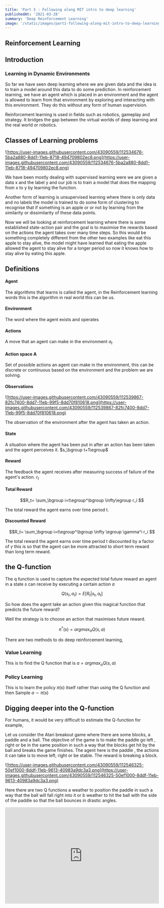 ```yaml
---
title: 'Part 5 : Following along MIT intro to deep learning'
publishedAt: '2021-03-28'
summary: 'Deep Reinforcement Learning'
image: '/static/images/part1-following-along-mit-intro-to-deep-learning/banner.png'
---
```

## Reinforcement Learning

## Introduction

### Learning in Dynamic Environments

So far we have seen deep learning where we are given data and the idea is to train a model around this data to do some prediction. In reinforcement learning, we have an agent which is placed in an environment and the agent is allowed to learn from that environment by exploring and interacting with this environment. They do this without any form of human supervision.

Reinforcement learning is used in fields such as robotics, gameplay and strategy. It bridges the gap between the virtual worlds of deep learning and the real world or robotics.

## Classes of Learning problems

![https://user-images.githubusercontent.com/43090559/112534676-5ba2a880-8dd1-11eb-8718-494709802ec8.png](https://user-images.githubusercontent.com/43090559/112534676-5ba2a880-8dd1-11eb-8718-494709802ec8.png)

We have been mostly dealing with supervised learning were we are given a data x and the label y and our job is to train a model that does the mapping from x to y by learning the function.

Another form of learning is unsupervised learning where there is only data and no labels the model is trained to do some form of clustering to recognise that if something is an apple or or not by learning from the similarity or dissimilarity of these data points.

Now we will be looking at reinforcement learning where there is some established state-action pair and the goal is to maximise the rewards based on the actions the agent takes over many time steps. So this would be something completely different from the other two examples like eat this apple to stay alive, the model might have learned that eating the apple allowed the agent to stay alive for a longer period so now it knows how to stay alive by eating this apple.

## Definitions

#### Agent

The algorithms that learns is called the agent, in the Reinforcement learning words this is the algorithm in real world this can be us.

#### Environment

The word where the agent exists and operates

#### Actions

A move that an agent can make in the environment <Latex>$a_t$</Latex>

#### Action space A

Set of possible actions an agent can make in the environment, this can be discrete or continuous based on the environment and the problem we are solving.

#### Observations

![https://user-images.githubusercontent.com/43090559/112539867-82fc7400-8dd7-11eb-99f5-8dd70f810618.png](https://user-images.githubusercontent.com/43090559/112539867-82fc7400-8dd7-11eb-99f5-8dd70f810618.png)

The observation of the environment after the agent has taken an action.

#### State

A situation where the agent has been put in after an action has been taken and the agent perceives it. <Latex>$s_\bgroup t+1\egroup$</Latex>

#### Reward

The feedback the agent receives after measuring success of failure of the agent's action. <Latex>$r_t$</Latex>

#### Total Reward

<Latex displayMode={true}>$$R_t= \sum_\bgroup i=t\egroup^\bgroup \infty\egroup r_i $$</Latex>

The total reward the agent earns over time period t.

#### Discounted Reward

<Latex displayMode={true}>$$R_t= \sum_\bgroup i=t\egroup^\bgroup \infty \egroup \gamma^i r_i $$</Latex>

The total reward the agent earns over time period t discounted by a factor of <Latex>$\gamma$</Latex> this is so that the agent can be more attracted to short term reward than long term reward.

## the Q-function

The q function is used to capture the expected total future reward an agent in a state <Latex>$s$</Latex> can receive by executing a certain action <Latex>$a$</Latex>

<Latex displayMode={true}>$$Q(s_t,a_t) = E[R_t|s_t,a_t]$$</Latex>

So how does the agent take an action given this magical function that predicts the future reward?

Well the strategy is to choose an action that maximises future reward.

<Latex displayMode={true}>$$\pi^*(s) = argmax_aQ(s,a)$$</Latex>

There are two methods to do deep reinforcement learning,

### Value Learning

This is to find the Q function that is <Latex>$a = argmax_aQ(s,a)$</Latex>

### Policy Learning

This is to learn the policy <Latex>$\pi(s)$</Latex> itself rather than using the Q function and then Sample <Latex>$a \sim \pi(s)$</Latex>

## Digging deeper into the Q-function

For humans, it would be very difficult to estimate the Q-function for example,

Let us consider the Atari breakout game where there are some blocks, a paddle and a ball. The objective of the game is to make the paddle go left , right or be in the same position in such a way that the blocks get hit by the ball and breaks the game finishes. The agent here is the paddle , the actions it can take is to move left, right or be stable. The reward is breaking a block.

![https://user-images.githubusercontent.com/43090559/112546325-50ef1000-8ddf-11eb-9613-40983a9dc3a3.png](https://user-images.githubusercontent.com/43090559/112546325-50ef1000-8ddf-11eb-9613-40983a9dc3a3.png)

Here there are two Q functions a weather to position the paddle in such a way that the ball will fall right into it or b weather to hit the ball with the side of the paddle so that the ball bounces in drastic angles.
<iframe
  width="100%"
  height="315"
  src="https://www.youtube.com/embed/TmPfTpjtdgg"
  frameBorder="0"
  allow="accelerometer; autoplay; encrypted-media; gyroscope; picture-in-picture"
  allowFullScreen
/>

Here in this video from [0:00] to [0:43], the agent is following the first policy where even though it is playing the game well it is not doing it fast, eventually, the agent starts using policy b and it figures out that if it breaks the coroners first and then allows the ball to reach on top the blocks get broken without having to take any actions here the policy is actually maximising the reward with very few actions and we can say the agent has learned the best policy. Even though the policy can be easily determined by an agent it is hard for a human to figure out.

## Deep Q Networks

So now the question is how do we use these deep Q networks ?

As we told before it is hard for a human to define these Q functions so we can use a neural network to learn the function and then use this in the game. To model this function we need to take in input as the state and the action and the agent learns the Q value and gives it as output.

This does not really give us a very good intuition into how the network is modelling the states so we need to dig deeper. We are not sure that the Q value given by the network is the best rewarding function so the way of solving this is by predicting a Q value for all the possible set of actions.

![https://user-images.githubusercontent.com/43090559/112635228-90f6d700-8e61-11eb-9e95-e333345fe130.png](https://user-images.githubusercontent.com/43090559/112635228-90f6d700-8e61-11eb-9e95-e333345fe130.png)

We do not have a data saying what are the Q values so training the model means taking all the best actions.

The target return for taking all the best action would be

<Latex displayMode={true}>$$(r+ \gamma max_\bgroup a' \egroup Q(s',a'))$$ </Latex>

Now that we have a target Q value and a predicted Q value we can easily compute a loss called Q-loss

<Latex displayMode={true}>$$L = E[||(r+ \gamma max_\bgroup a' \egroup Q(s',a')) - Q(s,a)||^2]$$ </Latex>

So putting it all together,

![https://user-images.githubusercontent.com/43090559/112637071-c56b9280-8e63-11eb-891e-fca17887c124.png](https://user-images.githubusercontent.com/43090559/112637071-c56b9280-8e63-11eb-891e-fca17887c124.png)

The goal of the model is to maximise the reward for the given policy, so it would compute the Q value for all the possible actions in a particular state it can take and the best one from it to find the best Q-function.

## DQN Atari Results

![https://user-images.githubusercontent.com/43090559/112737937-78cba880-8f84-11eb-934d-72abe3078906.png](https://user-images.githubusercontent.com/43090559/112737937-78cba880-8f84-11eb-934d-72abe3078906.png)

A similar DQN as we have seen earlier was used in many other Atari games as well not only breakout this was done by feeding the model inputs as the images through convoluted and fully connected layers and then using this to predict a Q function.

![https://user-images.githubusercontent.com/43090559/112639777-a7536180-8e66-11eb-9ad7-d1e3effd7dc4.png](https://user-images.githubusercontent.com/43090559/112639777-a7536180-8e66-11eb-9ad7-d1e3effd7dc4.png)

This method actually surpassed human level performance in most of the games, this is actually a very surprising considering how straight forward the technique is and it was able to be applied universally to many games.

## Downside of Q-learning

All these actions we have seen so far are discrete that is the action space is divided into bins and this value learning method can only be applied in these case, if there is a continuous action space this model is not able to handle it.

The learning process is not stochastic it is deterministically computed from Q function by maximising the reward.

This can be addressed by considering Policy Learning apporches

## Policy Learning

Instead of finding the Q function and then using that to predict what policy we should take in policy learning as the name suggest we will be learning the policy directly.

![https://user-images.githubusercontent.com/43090559/112665652-4e44f700-8e81-11eb-8f43-8c99c1296e9a.png](https://user-images.githubusercontent.com/43090559/112665652-4e44f700-8e81-11eb-8f43-8c99c1296e9a.png)

Here we are directly optimising the policy <Latex>$\pi(s)$</Latex>  so what happens is that we will be giving action to be taken and would get a function that describes the probability distribution from which we can sample to know which action would have the probability of giving the best reward and therefor is the best policy.

## Advantages of Policy Learning

### Discrete vs Continuous Action Spaces

A discrete action space is where we are given a particular set of direction and the probability of which one of this we should be taking would be higher but if we consider something like lets say the velocity in which the the paddle should be moving this would become continuous, to move left this would be negative and to the right would be positive, we can also visualise this distribution by plotting this probability distribution.

![https://user-images.githubusercontent.com/43090559/112668294-59e5ed00-8e84-11eb-84bf-3bfde49a9fe0.png](https://user-images.githubusercontent.com/43090559/112668294-59e5ed00-8e84-11eb-84bf-3bfde49a9fe0.png)

Since the outputs are continuous instead of predicting in a infinite space lets say we output to a normal gaussian distribution.

![https://user-images.githubusercontent.com/43090559/112668988-26579280-8e85-11eb-9e88-3e404effe727.png](https://user-images.githubusercontent.com/43090559/112668988-26579280-8e85-11eb-9e88-3e404effe727.png)

So the output would be two values a mean and a variance, and we could plot this in distribution and figure out what action is to be taken by finding the maximum point in the plot here we can see that with a mean of -1 and variance of 0.5 the policy is giving the output to be -0.8[m/s] that is 0.8 m/s to the left.

We can also integrate the policy distribution from -infinity to infinity to get the result as one, this property can be used as a verification if what we are doing is correct.

## Training Policy Gradient : Case Study

Let us consider an example of a self driving car,

![https://user-images.githubusercontent.com/43090559/112671176-df1ed100-8e87-11eb-867f-9edc184302a0.png](https://user-images.githubusercontent.com/43090559/112671176-df1ed100-8e87-11eb-867f-9edc184302a0.png)

Here we have defined our agent, state, action and reward.

Our training algorithm has four steps

1. Initialise the agent
2. Run a policy until termination
3. Record all states, actions, reward
4. Decrease the probability of action that result in low reward
5. Increase the probability of action that result in high reward

For the drive-less car, let's say we are running this algorithm, and it took 5 steps in the first iteration and the car crashed because we have not trained our policy yet so now the algorithm is in step 4 and it would try to reduce the probability for the last 3 steps the car took and would increase the first two steps the car took since this may not be the reason for the car to crash. The last part the algorithm did was not very Intelligent because we are not sure if this is any benefit for the algorithm to do but this leads to simplicity because the RL algorithm has no intrusion on what a car is or a lane is but it learns how to drive anyways by maximising not step 4 and 5.

![https://user-images.githubusercontent.com/43090559/112673342-9caac380-8e8a-11eb-9afc-7b16bb5bc4af.png](https://user-images.githubusercontent.com/43090559/112673342-9caac380-8e8a-11eb-9afc-7b16bb5bc4af.png)

The loss here has two components the log-likelihood of an action and the reward, depending on the probability of the action the reward would be amplified and if the action gives a very less reward here the loss is made to understand not to follow that action the next time, we can plug in this value inside the gradient descent algorithm and thus allow to maximise step 4 and step 5 and train the network.

## Training in Real Life

The problem with training a RL algorithm in real life is our step 2 of the algorithm, that is Run a policy until termination what this means is that termination in real life might be crashing or dying or something bad like that which we do not want to happen so one way to do this is to simulate the world and then try running the algorithm there but this may not result is very accurate results transferring to the real world.
<iframe
  width="100%"
  height="315"
  src="https://www.youtube.com/embed/pUhckFVXN2A"
  frameBorder="0"
  allow="accelerometer; autoplay; encrypted-media; gyroscope; picture-in-picture"
  allowFullScreen
/>


The video shows a demo of [VISTA](https://www.mit.edu/~amini/vista/) a simulator build at MIT by [Alexander Amini](https://twitter.com/xanamini) and the team which gives a photorealistic simulation to train reinforcement learning self-driving cars that is very representative of the real world.

## Deep Reinforcement Learning Applications

One of the most famous application go RL we all know would be playing the game of go the challenge with this game is that the number of possible states in this game is more than the number of atoms in the universes, Googles alpha go was one of the models that was first to beat grandmasters in the game of go.

![https://user-images.githubusercontent.com/43090559/112677463-c74b4b00-8e8f-11eb-9a26-f6a56077bc55.png](https://user-images.githubusercontent.com/43090559/112677463-c74b4b00-8e8f-11eb-9a26-f6a56077bc55.png)

Alpha go was initially train by supervision where the model observed games by experts and then used this network to then do Reinforcement learning by self playing to get better results than grandmasters, the self play data was further used for regression to create a value network that had an intuition of the board states.

![https://user-images.githubusercontent.com/43090559/112678008-6bcd8d00-8e90-11eb-9fb9-e0bf6df1d77a.png](https://user-images.githubusercontent.com/43090559/112678008-6bcd8d00-8e90-11eb-9fb9-e0bf6df1d77a.png)

After alpha go, alpha zero was created which was completely learned on self play and was good at other games as well like go, chess and shogi.

Recently google developed MuZero which was not given any kinds of knowledge about the rules of the game and was asked to learn from it this algorithm was expert in not only go, chess and shogi but also in atari games.

![https://user-images.githubusercontent.com/43090559/112737953-9ac52b00-8f84-11eb-91f0-4fee62bcc75b.png](https://user-images.githubusercontent.com/43090559/112737953-9ac52b00-8f84-11eb-91f0-4fee62bcc75b.png)

Muzero algorithm works in four states

1. Observe
2. Search
3. Plan and
4. Act

First, it observes all the available states in the game and then creates a searchable tree from which to represent the possible scenarios that can arise. Since we do not know the rules the network is made to learn the dynamics of how to do this search. This would give us the probability of the actions it can take from which the model can plan what action to take next until the game finishes.

![https://user-images.githubusercontent.com/43090559/112737963-c0523480-8f84-11eb-9b1b-2502819e023a.png](https://user-images.githubusercontent.com/43090559/112737963-c0523480-8f84-11eb-9b1b-2502819e023a.png)

---

## Sources

MIT intro deep learning : [http://introtodeeplearning.com/](http://introtodeeplearning.com/)

Slides on intro to deep learning by MIT : [http://introtodeeplearning.com/slides/6S191_MIT_DeepLearning_L5.pdf](http://introtodeeplearning.com/slides/6S191_MIT_DeepLearning_L5.pdf)

---

## Lab Solutions

[https://github.com/abhijitramesh/learning-introtodeeplearning/blob/main/lab3/RL.ipynb](https://github.com/abhijitramesh/learning-introtodeeplearning/blob/main/lab3/RL.ipynb)

---
